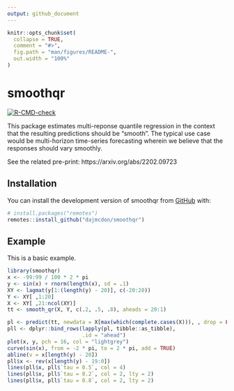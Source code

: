 ```yaml
---
output: github_document
---
```


<!-- README.md is generated from README.Rmd. Please edit that file -->

```r
knitr::opts_chunk$set(
  collapse = TRUE,
  comment = "#>",
  fig.path = "man/figures/README-",
  out.width = "100%"
)
```

# smoothqr

<!-- badges: start -->
[![R-CMD-check](https://github.com/dajmcdon/smoothqr/actions/workflows/R-CMD-check.yaml/badge.svg)](https://github.com/dajmcdon/smoothqr/actions/workflows/R-CMD-check.yaml)
<!-- badges: end -->

This package estimates multi-reponse quantile regression in the 
context that the resulting predictions should be "smooth". The typical use case would be multi-horizon time-series forecasting wherein we believe that the responses should vary smoothly.

See the related pre-print: https://arxiv.org/abs/2202.09723

## Installation

You can install the development version of smoothqr from [GitHub](https://github.com/) with:

``` r
# install.packages("remotes")
remotes::install_github("dajmcdon/smoothqr")
```

## Example

This is a basic example.

```r
library(smoothqr)
x <- -99:99 / 100 * 2 * pi
y <- sin(x) + rnorm(length(x), sd = .1)
XY <- lagmat(y[1:(length(y) - 20)], c(-20:20))
Y <- XY[ ,1:20]
X <- XY[ ,21:ncol(XY)]
tt <- smooth_qr(X, Y, c(.2, .5, .8), aheads = 20:1)

pl <- predict(tt, newdata = X[max(which(complete.cases(X))), , drop = FALSE])
pll <- dplyr::bind_rows(lapply(pl, tibble::as_tibble), 
                        .id = "ahead")
plot(x, y, pch = 16, col = "lightgrey")
curve(sin(x), from = -2 * pi, to = 2 * pi, add = TRUE)
abline(v = x[length(y) - 20])
pll$x <- rev(x[length(y) - 19:0])
lines(pll$x, pll$`tau = 0.5`, col = 4)
lines(pll$x, pll$`tau = 0.2`, col = 2, lty = 2)
lines(pll$x, pll$`tau = 0.8`, col = 2, lty = 2)
```

